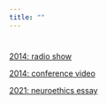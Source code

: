 ```yaml
---
title: ""
---
```


#



[2014: radio show](https://www.mixcloud.com/Connectome_R1/)

[2014: conference video](https://www.facebook.com/connectome.r1/)

[2021: neuroethics essay](assets/files/projects/writing/Hall-McMaster_Neuroethics_Essay_2021.pdf)